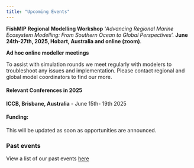 ```yaml
---
title: "Upcoming Events"
---
```


**FishMIP Regional Modelling Workshop** '*Advancing Regional Marine Ecosystem Modelling: From Southern Ocean to Global Perspectives* '. **June 24th-27th, 2025, Hobart, Australia and online (zoom)**.

**Ad hoc online modeller meetings**

To assist with simulation rounds we meet regularly with modelers to troubleshoot any issues and implementation. Please contact regional and global model coordinators to find our more.

#### Relevant Conferences in 2025

**ICCB, Brisbane, Australia** - June 15th- 19th 2025

#### Funding:

This will be updated as soon as opportunities are announced.

### Past events

View a list of our past events [here](https://fishmip.org/pastevents.html){.email-link}
